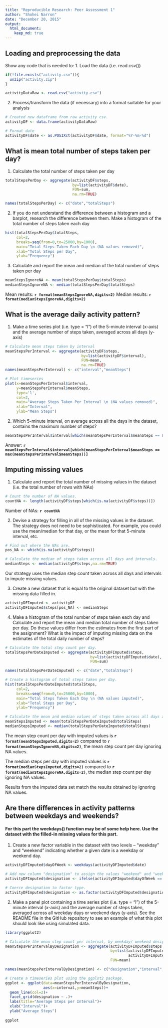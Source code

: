 ```yaml
---
title: "Reproducible Research: Peer Assessment 1"
author: "Shohei Narron"
date: "December 20, 2015"
output: 
  html_document:
    keep_md: true
---
```



## Loading and preprocessing the data
Show any code that is needed to:
1. Load the data (i.e. read.csv())
```r
if(!file.exists("activity.csv")){
  unzip("activity.zip")
}

activityDataRaw <- read.csv("activity.csv")
```

2. Process/transform the data (if necessary) into a format suitable for your analysis
```r
# Created new dataframe from raw activity csv.
activityDF <- data.frame(activityDataRaw)

# Format date
activityDF$date <- as.POSIXct(activityDF$date, format="%Y-%m-%d")
```


## What is mean total number of steps taken per day?
1. Calculate the total number of steps taken per day
```r
totalStepsPerDay <- aggregate(activityDF$steps,
                              by=list(activityDF$date),
                              FUN=sum,
                              na.rm=TRUE)

names(totalStepsPerDay) <- c("date","totalSteps")
```

2. If you do not understand the difference between a histogram and a barplot, research the difference between them. Make a histogram of the total number of steps taken each day
```r
hist(totalStepsPerDay$totalSteps,
     col=2,
     breaks=seq(from=0,to=25000,by=1000),
     main="Total Steps Taken Each Day \n (NA values removed)",
     xlab="Total Steps per Day",
     ylab="Frequency")
```

3. Calculate and report the mean and median of the total number of steps taken per day
```r
meanStepsIgnoreNA <- mean(totalStepsPerDay$totalSteps)
medianStepsIgnoreNA <- median(totalStepsPerDay$totalSteps)
```
Mean results: **`r format(meanStepsIgnoreNA,digits=2)`**
Median results: **`r format(medianStepsIgnoreNA,digits=2)`**


## What is the average daily activity pattern?

1. Make a time series plot (i.e. type = "l") of the 5-minute interval (x-axis) and the average number of steps taken, averaged across all days (y-axis)
```r
# Calculate mean steps taken by interval
meanStepsPerInterval <- aggregate(activityDF$steps,
                                  by=list(activityDF$interval),
                                  FUN=mean,
                                  na.rm=TRUE)
names(meanStepsPerInterval) <- c("interval","meanSteps")

# Plot timeseries
plot(x=meanStepsPerInterval$interval,
     y=meanStepsPerInterval$meanSteps,
     type='l',
     col=2,
     main="Average Steps Taken Per Interval \n (NA values removed)",
     xlab="Interval",
     ylab="Mean Steps")
```

2. Which 5-minute interval, on average across all the days in the dataset, contains the maximum number of steps?
```r
meanStepsPerInterval$interval[which(meanStepsPerInterval$meanSteps == max(meanStepsPerInterval$meanSteps))]
```
Answer: **`r meanStepsPerInterval$interval[which(meanStepsPerInterval$meanSteps == max(meanStepsPerInterval$meanSteps))]`**


## Imputing missing values
1. Calculate and report the total number of missing values in the dataset (i.e. the total number of rows with NAs)
```r
# Count the number of NA values.
countNA <- length(activityDF$steps[which(is.na(activityDF$steps))])
```
Number of NAs: **`r countNA`**

2. Devise a strategy for filling in all of the missing values in the dataset. The strategy does not need to be sophisticated. For example, you could use the mean/median for that day, or the mean for that 5-minute interval, etc.
```r
# Find out where the NAs are.
pos_NA <- which(is.na(activityDF$steps))

# Calculate the median of steps taken across all days and intervals.
medianSteps <- median(activityDF$steps,na.rm=TRUE)
```
Our strategy uses the median step count taken across all days and intervals to impute missing values.

3. Create a new dataset that is equal to the original dataset but with the missing data filled in.
```r
activityDFImputed <- activityDF
activityDFImputed$steps[pos_NA] <- medianSteps
```

4. Make a histogram of the total number of steps taken each day and Calculate and report the mean and median total number of steps taken per day. Do these values differ from the estimates from the first part of the assignment? What is the impact of imputing missing data on the estimates of the total daily number of steps?
```r
# Calculate the total step count per day.
totalStepsPerDateImputed <- aggregate(activityDFImputed$steps,
                                      by=list(activityDFImputed$date),
                                      FUN=sum)

names(totalStepsPerDateImputed) <- c("date","totalSteps")

# Create a histogram of total steps taken per day.
hist(totalStepsPerDateImputed$totalSteps,
     col=2,
     breaks=seq(from=0,to=25000,by=1000),
     main="Total Steps Taken Each Day \n (NA values imputed)",
     xlab="Total Steps per Day",
     ylab="Frequency")

# Calculate the mean and median values of steps taken across all days and intervals.
meanStepsImputed <- mean(totalStepsPerDateImputed$totalSteps)
medianStepsImputed <- median(totalStepsPerDateImputed$totalSteps)
```
The mean step count per day with imputed values is **`r format(meanStepsImputed,digits=2)`** compared to **`r format(meanStepsIgnoreNA,digits=2)`**, the mean step count per day ignoring NA values.

The median steps per day with imputed values is **`r format(medianStepsImputed,digits=2)`** compared to **`r format(medianStepsIgnoreNA,digits=2)`**, the median step count per day ignoring NA values.

Results from the imputed data set match the results obtained by ignoring NA values.

## Are there differences in activity patterns between weekdays and weekends?

#### For this part the weekdays() function may be of some help here. Use the dataset with the filled-in missing values for this part.

1. Create a new factor variable in the dataset with two levels – “weekday” and “weekend” indicating whether a given date is a weekday or weekend day.
```r
activityDFImputed$dayOfWeek <- weekdays(activityDFImputed$date)

# Add new column "designation" to assign the values "weekend" and "weekday"
activityDFImputed$designation <- ifelse(activityDFImputed$dayOfWeek == "Saturday" | activityDFImputed$dayOfWeek == "Sunday", "weekend", "weekday")

# Coerce designation to factor type.
activityDFImputed$designation <- as.factor(activityDFImputed$designation)
```

2. Make a panel plot containing a time series plot (i.e. type = "l") of the 5-minute interval (x-axis) and the average number of steps taken, averaged across all weekday days or weekend days (y-axis). See the README file in the GitHub repository to see an example of what this plot should look like using simulated data.
```r
library(ggplot2)

# Calculate the mean step count per interval, by weekday/ weekend designation.
meanStepsPerIntervalByDesignation <- aggregate(activityDFImputed$steps,
                                               by=list(activityDFImputed$designation,
                                                       activityDFImputed$interval),
                                               FUN=mean)

names(meanStepsPerIntervalByDesignation) <- c("designation","interval","meanSteps")

# Create a timeseries plot using the ggplot2 package.
ggplot <- ggplot(data=meanStepsPerIntervalByDesignation,
                 aes(x=interval,y=meanSteps))+
  geom_line(col=2)+
  facet_grid(designation ~ .)+
  labs(title="Average Steps per Interval")+
  xlab("Interval")+
  ylab("Average Steps")
  
ggplot
```

